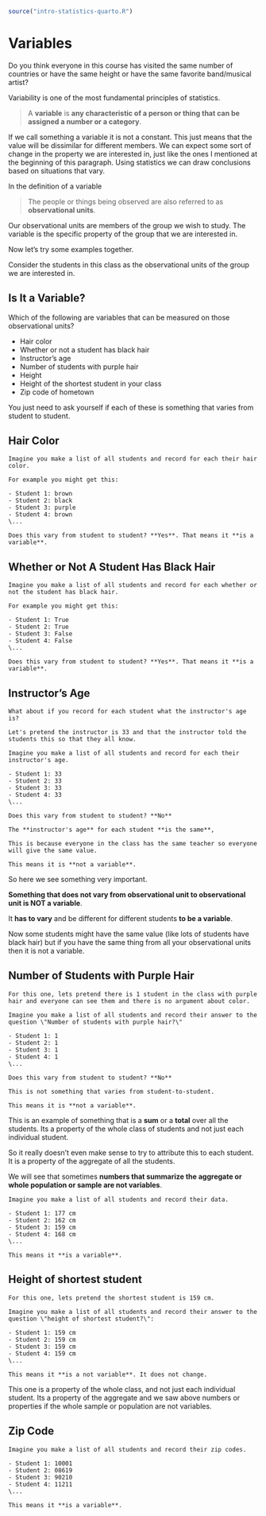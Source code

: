 ```r
source("intro-statistics-quarto.R")
```

# Variables {#variables}

Do you think everyone in this course has visited the same number of
countries or have the same height or have the same favorite band/musical
artist?

Variability is one of the most fundamental principles of
statistics.

> A **variable** is **any characteristic of a person or thing that can be assigned a number or a category**.

If we call something a variable it is not a constant. This just means that the value will be dissimilar for different members. We can expect some sort of change in the property we are interested in, just like the ones I mentioned at the beginning of this paragraph. Using statistics we can draw conclusions based on situations that vary.

In the definition of a variable

> The people or things being observed are also referred to as **observational units**.

Our observational units are members of the group we wish to study. The variable is the specific property of the group that we are interested in.

Now let's try some examples together.

Consider the students in this class as the observational units of the group we are interested in.

## Is It a Variable?

Which of the following are variables that can be measured on those observational units?

-   Hair color
-   Whether or not a student has black hair
-   Instructor's age
-   Number of students with purple hair
-   Height
-   Height of the shortest student in your class
-   Zip code of hometown

You just need to ask yourself if each of these is something that varies from student to student.


:::{#exm-hair-color}
## Hair Color
```asis

Imagine you make a list of all students and record for each their hair color.

For example you might get this:

- Student 1: brown
- Student 2: black
- Student 3: purple
- Student 4: brown
\...

Does this vary from student to student? **Yes**. That means it **is a variable**.
```
$$ \tag*{$\blacksquare$} $$
:::

:::{#exm-whether-or-not-a-student-has-black-hair}
## Whether or Not A Student Has Black Hair

```asis

Imagine you make a list of all students and record for each whether or not the student has black hair.

For example you might get this:

- Student 1: True
- Student 2: True
- Student 3: False
- Student 4: False
\...

Does this vary from student to student? **Yes**. That means it **is a variable**.
```
$$ \tag*{$\blacksquare$} $$
:::

:::{#exm-instructors-age}
## Instructor's Age
```asis

What about if you record for each student what the instructor's age is?

Let's pretend the instructor is 33 and that the instructor told the students this so that they all know.

Imagine you make a list of all students and record for each their instructor's age.

- Student 1: 33
- Student 2: 33
- Student 3: 33
- Student 4: 33
\...

Does this vary from student to student? **No**

The **instructor's age** for each student **is the same**,

This is because everyone in the class has the same teacher so everyone will give the same value.

This means it is **not a variable**.
```
$$ \tag*{$\blacksquare$} $$
:::

So here we see something very important.

**Something that does not vary from observational unit to observational unit is NOT a variable**.

It **has to vary** and be different for different students **to be a variable**.

Now some students might have the same value (like lots of students have black hair) but if you have the same thing from all your observational units then it is not a variable.


:::{#exm-number-of-students-with-purple-hair}
## Number of Students with Purple Hair
```asis

For this one, lets pretend there is 1 student in the class with purple hair and everyone can see them and there is no argument about color.

Imagine you make a list of all students and record their answer to the question \"Number of students with purple hair?\"

- Student 1: 1
- Student 2: 1
- Student 3: 1
- Student 4: 1
\...

Does this vary from student to student? **No**

This is not something that varies from student-to-student.

This means it is **not a variable**.
```
$$ \tag*{$\blacksquare$} $$
:::

This is an example of something that is a **sum** or a **total** over all the students. Its a property of the whole class of students and not just each individual student.

So it really doesn't even make sense to try to attribute this to each student. It is a property of the aggregate of all the students.

We will see that sometimes **numbers that summarize the aggregate or whole population or sample are not variables**.


```asis

Imagine you make a list of all students and record their data.

- Student 1: 177 cm
- Student 2: 162 cm
- Student 3: 159 cm
- Student 4: 168 cm
\...

This means it **is a variable**.
```

:::{#exm-height-of-shortest-student}
## Height of shortest student
```asis

For this one, lets pretend the shortest student is 159 cm.

Imagine you make a list of all students and record their answer to the question \"height of shortest student?\":

- Student 1: 159 cm
- Student 2: 159 cm
- Student 3: 159 cm
- Student 4: 159 cm
\...

This means it **is a not variable**. It does not change.
```
$$ \tag*{$\blacksquare$} $$
:::

This one is a property of the whole class, and not just each individual student. Its a property of the aggregate and we saw above numbers or properties if the whole sample or population are not variables.

:::{#exm-zip-code}
## Zip Code
```asis

Imagine you make a list of all students and record their zip codes.

- Student 1: 10001
- Student 2: 08619
- Student 3: 90210
- Student 4: 11211
\...

This means it **is a variable**.
```
$$ \tag*{$\blacksquare$} $$
:::

